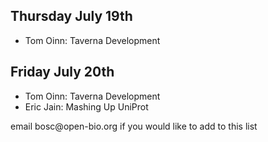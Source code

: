 ==Thursday July 19th==

* Tom Oinn: Taverna Development

==Friday July 20th==

* Tom Oinn: Taverna Development
* Eric Jain: Mashing Up UniProt

email bosc@open-bio.org if you would like to add to this list
